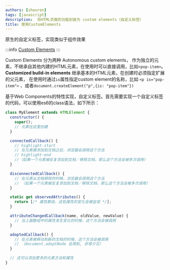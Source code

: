 ```yaml
---
authors: [shouren]
tags: [javascript]
description:  将HTML页面的功能封装为 custom elements（自定义标签）
title: 使用CustomElements
---
```



原生的自定义标签，实现类似于组件效果

:::info
[Custom Elements](https://developer.mozilla.org/zh-CN/docs/Web/Web_Components/Using_custom_elements)
:::

<!--truncate-->

Custom Elements 分为两种 <highlight color="rgb(234,248,252)" textColor='#000'>Autonomous custom elements</highlight>， 作为独立的元素，不继承自其他内建的HTML元素，在使用时可以直接调用，比如`<pop-item>`。
**Customized build-in elements** 继承基本的HTML元素，在创建时必须指定扩展的父元素，
在使用时通过`is`属性指定custom element的名称，比如 `<p is="pop-item">` 、或者`document.createElement("p",{is: "pop-item"})`

基于Web Components的特性实现，自定义标签。首先需要实现一个自定义标签的代码，可以使用es6的class语法，如下所示：


```javascript title="实例代码" 
class MyElement extends HTMLElement {
  constructor() {
    super();
    // 元素在这里创建
  }

  connectedCallback() {
    // highlight-start
    // 在元素被添加到文档之后，浏览器会调用这个方法
    // highlight-end
    //（如果一个元素被反复添加到文档／移除文档，那么这个方法会被多次调用）
  }

  disconnectedCallback() {
    // 在元素从文档移除的时候，浏览器会调用这个方法
    // （如果一个元素被反复添加到文档／移除文档，那么这个方法会被多次调用）
  }

  static get observedAttributes() {
    return [/* 属性数组，这些属性的变化会被监视 */];
  }

  attributeChangedCallback(name, oldValue, newValue) {
    // 当上面数组中的属性发生变化的时候，这个方法会被调用
  }

  adoptedCallback() {
    // 在元素被移动到新的文档的时候，这个方法会被调用
    // （document.adoptNode 会用到, 非常少见）
  }

  // 还可以添加更多的元素方法和属性
}
```





